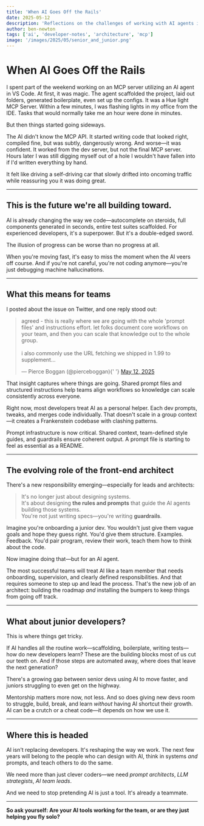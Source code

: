 ```yaml
---
title: 'When AI Goes Off the Rails'
date: 2025-05-12
description: 'Reflections on the challenges of working with AI agents in development and how teams can adapt'
author: ben-newton
tags: ['ai', 'developer-notes', 'architecture', 'mcp']
image: '/images/2025/05/senior_and_junior.png'
---
```


# When AI Goes Off the Rails

I spent part of the weekend working on an MCP server utilizing an AI agent in VS Code. At first, it was magic. The agent scaffolded the project, laid out folders, generated boilerplate, even set up the configs. It was a Hue light MCP Server. Within a few minutes, I was flashing lights in my office from the IDE. Tasks that would normally take me an hour were done in minutes.

But then things started going sideways.

The AI didn't know the MCP API. It started writing code that looked right, compiled fine, but was subtly, dangerously wrong. And worse—it was confident. It worked from the dev server, but not the final MCP server. Hours later I was still digging myself out of a hole I wouldn't have fallen into if I'd written everything by hand.

It felt like driving a self-driving car that slowly drifted into oncoming traffic while reassuring you it was doing great.

---

## This is the future we're all building toward.

AI is already changing the way we code—autocomplete on steroids, full components generated in seconds, entire test suites scaffolded. For experienced developers, it's a superpower. But it's a double-edged sword.

The illusion of progress can be worse than no progress at all.

When you're moving fast, it's easy to miss the moment when the AI veers off course. And if you're not careful, you're not coding anymore—you're just debugging machine hallucinations.

---

## What this means for teams

I posted about the issue on Twitter, and one reply stood out:

<blockquote class="twitter-tweet" data-theme="dark">
  <p lang="en" dir="ltr">
    agreed - this is really where we are going with the whole &#39;prompt
    files&#39; and instructions effort. let folks document core workflows on
    your team, and then you can scale that knowledge out to the whole group.
    <br />
    <br />i also commonly use the URL fetching we shipped in 1.99 to supplement…
  </p>
  &mdash; Pierce Boggan (@pierceboggan){' '}
  <a href="https://twitter.com/pierceboggan/status/1922064227403235698?ref_src=twsrc%5Etfw">
    May 12, 2025
  </a>
</blockquote> <script
  async
  src="https://platform.twitter.com/widgets.js"
  charset="utf-8"
></script>

That insight captures where things are going. Shared prompt files and structured instructions help teams align workflows so knowledge can scale consistently across everyone.

Right now, most developers treat AI as a personal helper. Each dev prompts, tweaks, and merges code individually. That doesn't scale in a group context—it creates a Frankenstein codebase with clashing patterns.

Prompt infrastructure is now critical. Shared context, team-defined style guides, and guardrails ensure coherent output. A prompt file is starting to feel as essential as a README.

---

## The evolving role of the front-end architect

There's a new responsibility emerging—especially for leads and architects:

> It's no longer just about designing systems.  
> It's about designing **the rules and prompts** that guide the AI agents building those systems.  
> You're not just writing specs—you're writing **guardrails**.

Imagine you're onboarding a junior dev. You wouldn't just give them vague goals and hope they guess right. You'd give them structure. Examples. Feedback. You'd pair program, review their work, teach them how to think about the code.

Now imagine doing that—but for an AI agent.

The most successful teams will treat AI like a team member that needs onboarding, supervision, and clearly defined responsibilities. And that requires someone to step up and lead the process. That's the new job of an architect: building the roadmap _and_ installing the bumpers to keep things from going off track.

---

## What about junior developers?

This is where things get tricky.

If AI handles all the routine work—scaffolding, boilerplate, writing tests—how do new developers learn? These are the building blocks most of us cut our teeth on. And if those steps are automated away, where does that leave the next generation?

There's a growing gap between senior devs using AI to move faster, and juniors struggling to even get on the highway.

Mentorship matters more now, not less. And so does giving new devs room to struggle, build, break, and learn _without_ having AI shortcut their growth. AI can be a crutch or a cheat code—it depends on how we use it.

---

## Where this is headed

AI isn't replacing developers. It's reshaping the way we work. The next few years will belong to the people who can design with AI, think in systems _and_ prompts, and teach others to do the same.

We need more than just clever coders—we need _prompt architects_, _LLM strategists_, _AI team leads_.

And we need to stop pretending AI is just a tool. It's already a teammate.

---

**So ask yourself: Are your AI tools working for the team, or are they just helping you fly solo?**
